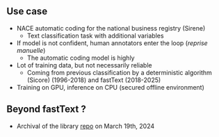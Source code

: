 ## Use case

- NACE automatic coding for the national business registry (Sirene)
  - Text classification task with additional variables
- If model is not confident, human annotators enter the loop (_reprise manuelle_)
  - The automatic coding model is highly
- Lot of training data, but not necessarily reliable
  - Coming from previous classification by a deterministic algorithm (Sicore) (1996-2018) and fastText (2018-2025)
- Training on GPU, inference on CPU (secured offline environment)

## Beyond fastText ?

- Archival of the library [repo](https://github.com/facebookresearch/fastText/) on March 19th, 2024
